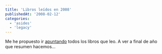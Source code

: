 ```yaml
---
title: 'Libros leídos en 2008'
publishedAt: '2008-02-12'
categories:
  - 'asides'
  - 'legacy'
---
```


Me he propuesto ir [apuntando](http://rick.jinlabs.com/libros-2008/) todos los libros que leo. A ver a final de año que resumen hacemos...
